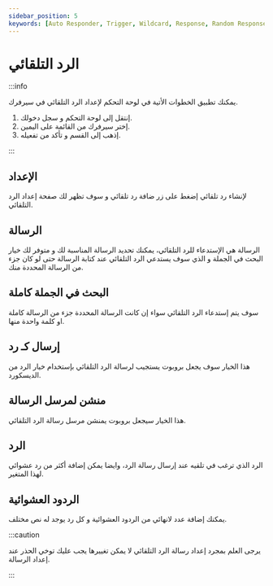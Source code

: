 ```yaml
---
sidebar_position: 5
keywords: [Auto Responder, Trigger, Wildcard, Response, Random Responses] 
---
```


# الرد التلقائي

:::info

يمكنك تطبيق الخطوات الأتية في لوحة التحكم لإعداد الرد التلقائي في سيرفرك. 

1. إنتقل إلى لوحة التحكم و سجل دخولك. 
2. إختر سيرفرك من القائمة على اليمين.
3. إذهب إلى القسم و تأكد من تفعيله.

:::

## الإعداد
 
لإنشاء رد تلقائي إضغط على زر ضافة رد تلقائي و سوف تظهر لك صفحة إعداد الرد التلقائي.

## الرسالة

الرسالة هي الإستدعاء للرد التلقائي، يمكنك تحديد الرسالة المناسبة لك و متوفر لك خيار البحث في الجملة و الذي سوف يستدعي الرد التلقائي عند كتابة الرسالة حتى لو كان جزء من الرسالة المحددة منك.

## البحث في الجملة كاملة

سوف يتم إستدعاء الرد التلقائي سواء إن كانت الرسالة المحددة جزء من الرسالة كاملة او كلمة واحدة منها.

## إرسال كـ رد

هذا الخيار سوف يجعل بروبوت يستجيب لرسالة الرد التلقائي بإستخدام خيار الرد من الديسكورد.

## منشن لمرسل الرسالة

هذا الخيار سيجعل بروبوت يمنشن مرسل رسالة الرد التلقائي.

## الرد

الرد الذي ترغب في تلقيه عند إرسال رسالة الرد، وايضا يمكن إضافة أكثر من رد عشوائي لهذا المتغير.

## الردود العشوائية

يمكنك إضافة عدد لانهائي من الردود العشوائية و كل رد يوجد له نص مختلف.

:::caution

يرجى العلم بمجرد إعداد رسالة الرد التلقائي لا يمكن تغييرها يجب عليك توخي الحذر عند إعداد الرسالة.

:::

